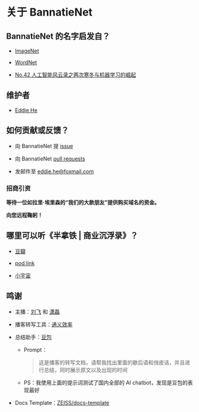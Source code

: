 # 关于 BannatieNet

## BannatieNet 的名字启发自？

- [ImageNet](https://image-net.org/index.php)

- [WordNet](https://wordnet.princeton.edu/)

- [No.42 人工智能风云录之两次寒冬与机器学习的崛起](https://www.douban.com/podcast_episode/21818)

## 维护者

- [Eddie He](https://eddiehe.super.site)

## 如何贡献或反馈？

- 向 BannatieNet 提 [issue](https://github.com/eddiehe99/bannatienet/issues)

- 向 BannatieNet [pull requests](https://github.com/eddiehe99/bannatienet/pulls)

- 发邮件至 eddie.he@foxmail.com

### 招商引资

**等待一位如拉里·埃里森的“我们的大款朋友”提供购买域名的资金。**

**向您远程鞠躬！**

## 哪里可以听《半拿铁 | 商业沉浮录》？

- [豆瓣](https://www.douban.com/podcast/36692767/)

- [pod.link](https://pod.link/1615939013)

- [小宇宙](https://www.xiaoyuzhoufm.com/podcast/62382c1103bea1ebfffa1c00)

## 鸣谢

- 主播：[刘飞](https://web.okjike.com/u/BB769515-C724-4652-8838-6AA32EC1A8DF) 和 [潇磊](https://www.douban.com/people/38696404)

- 播客转写工具：[通义效率](https://tongyi.aliyun.com/efficiency/home)

- 总结助手：[豆包](https://www.doubao.com/)

    - Prompt：
    
        > 这是播客的转写文档，请帮我找出里面的歇后语和俏皮话，并且进行总结，同时展示原文以及出现的时间

    - PS：我使用上面的提示词测试了国内全部的 AI chatbot，发现是豆包的表现最好

- Docs Template：[ZEISS/docs-template](https://github.com/ZEISS/docs-template)
